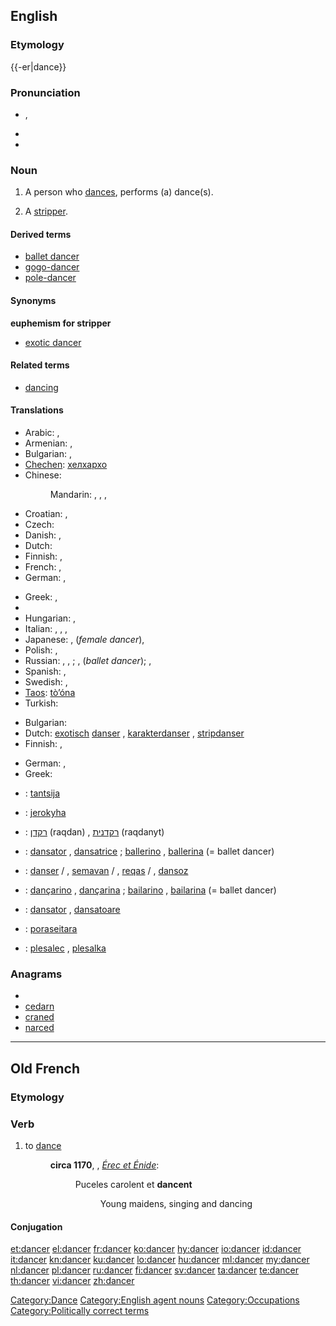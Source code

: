 ==English==

===Etymology===
{{-er|dance}}

===Pronunciation===
{{wikipedia}}
* {{a|UK}} {{IPA|/ˈdæns.ə(ɹ)/}}, {{SAMPA|/"d{ns.@(r)/}}
* {{audio|en-us-dancer.ogg|Audio (US)}}
* {{rhymes|ɑːnsə(r)}}

===Noun===
{{en-noun}}

# A person who [[dance]]s, performs (a) dance(s).
# {{euphemism}} A [[stripper]].

====Derived terms====
* [[ballet dancer]]
* [[gogo-dancer]]
* [[pole-dancer]]

====Synonyms====
'''euphemism for stripper'''
* [[exotic dancer]]

====Related terms====
* [[dancing]]

====Translations====
{{trans-top|person who dances}}
* Arabic: {{t|ar|راقص|m|tr=raaqiS}},  {{t|ar|راقصة|f|tr=raaqiSa}}
* Armenian: {{qualifier|male}} {{t-|hy|պարող|tr=paroġ}},  {{qualifier|female}} {{t-|hy|պարուհի|tr=paruhi}}
* Bulgarian: {{t|bg|танцьор|m}},  {{t|bg|балетист|m}}
* [[Chechen]]: [[хелхархо]]
* Chinese:
*: Mandarin: {{t-|cmn|舞蹈家|tr=wǔdǎojiā|sc=Hani}},  {{t|cmn|舞蹈演員|sc=Hani}},  {{t|cmn|舞蹈演员|tr=wǔdǎo yǎnyuán|sc=Hani}},  {{t|cmn|跳舞者|tr=tiàowǔ-zhě|sc=Hani}}
* Croatian: {{t+|hr|plesač|m|alt=plèsāč}}, {{t-|hr|plesačica|f|alt=plesàčica}}
* Czech: {{t-|cs|tanečník|m}}
* Danish: {{t-|da|danser|c}}, {{t-|da|danserinde|c}}
* Dutch: {{t+|nl|danser|m}}
* Finnish: {{t+|fi|tanssija}}, {{t+|fi|tanssijatar}}
* French: {{t+|fr|danseur|m}}, {{t+|fr|danseuse|f}}
* German: {{t-|de|Tänzer|m}}, {{t-|de|Tänzerin|f}}
{{trans-mid}}
* Greek: {{t+|el|χορευτής|m|tr=choreftís}}, {{t+|el|χορεύτρια|f|tr=choréftria}}
* {{trreq|Hindi}}
* Hungarian: {{t+|hu|táncos|m}}, {{t+|hu|táncosnő|f}}
* Italian: {{t-|it|ballerino|m}},  {{t+|it|ballerina|f}},  {{t-|it|danzatore|m}},  {{t-|it|danzatrice|f}}
* Japanese: {{t|ja|ダンサー|tr=dansā}},  {{t|ja|踊り子|tr=おどりこ, odoriko}} (''female dancer''),  {{t|ja|舞踊家|tr=ぶようか, buyōka}}
* Polish: {{t+|pl|tancerz|m}}, {{t+|pl|tancerka|f}}
* Russian: {{t|ru|танцор|m|tr=tancór}}, {{t+|ru|танцовщик|m|tr=tancóvščik}}, {{t+|ru|танцовщица|f|tr=tancóvščica}}; {{t|ru|балерун|m|tr=balerún}}, {{t+|ru|балерина|f|tr=balerína}} (''ballet dancer''); {{t|ru|плясун|m|tr=pljasún}}, {{t|ru|плясунья|f|tr=pljasún'ja}}
* Spanish: {{t+|es|bailarín|m}}, {{t-|es|bailarina|f}}
* Swedish: {{t+|sv|dansare|c}}, {{t-|sv|dansös|c}}
* [[Taos]]: [[tò’óna]]
* Turkish: {{t+|tr|dansçı}}
{{trans-bottom}}

{{trans-top|euphemism for stripper}}
* Bulgarian: {{t|bg|танцьорка|f}}
* Dutch: [[exotisch]] [[danser]] {{m}}, [[karakterdanser]] {{m}}, [[stripdanser]] {{m}}
* Finnish: {{t+|fi|tanssija}}, {{t+|fi|tanssijatar}}
{{trans-mid}}
* German: {{t-|de|Tänzerin|f}}, {{t-|de|Tänzer|m}}
* Greek: {{t+|el|χορεύτρια|f}}
{{trans-bottom}}

{{checktrans-top}}
* {{ttbc|Estonian}}: [[tantsija]]
* {{ttbc|Guaraní}}: [[jerokyha]]
* {{ttbc|Hebrew}}: [[רקדן]] (raqdan) {{m}}, [[רקדנית]] (raqdanyt) {{f}}
* {{ttbc|Interlingua}}: [[dansator]] {{m}}, [[dansatrice]] {{f}}; [[ballerino]] {{m}}, [[ballerina]] {{f}} (= ballet dancer)
{{trans-mid}}
* {{ttbc|Kurdish}}: [[danser]] {{m}} / {{f}}, [[semavan]] {{m}} / {{f}}, [[reqas]] {{m}} / {{f}}, [[dansoz]] {{f}}
* {{ttbc|Portuguese}}: [[dançarino]] {{m}}, [[dançarina]] {{f}}; [[bailarino]] {{m}}, [[bailarina]] {{f}} (= ballet dancer)
* {{ttbc|Romanian}}: [[dansator]] {{m}}, [[dansatoare]] {{f}}
* {{ttbc|Tupinambá}}: [[poraseitara]]
* {{ttbc|Slovene}}: [[plesalec]] {{m}}, [[plesalka]] {{f}}
{{trans-bottom}}

===Anagrams===
* {{alphagram|acdenr}}
* [[cedarn#English|cedarn]]
* [[craned#English|craned]]
* [[narced#English|narced]]

[[Category:Dance]]
[[Category:English agent nouns]]
[[Category:Occupations]]
[[Category:Politically correct terms]]

----

==Old French==

===Etymology===
{{rfe|lang=fro}}

===Verb===
{{infl|fro|verb}}

# to [[dance]]
#:'''circa 1170''', {{w|Chrétien de Troyes}}, ''[[s:fr:Érec et Énide|Érec et Énide]]'':
#::Puceles carolent et '''dancent'''
#:::Young maidens, singing and dancing

====Conjugation====
{{fro-conj-cer|dan}}

[[et:dancer]]
[[el:dancer]]
[[fr:dancer]]
[[ko:dancer]]
[[hy:dancer]]
[[io:dancer]]
[[id:dancer]]
[[it:dancer]]
[[kn:dancer]]
[[ku:dancer]]
[[lo:dancer]]
[[hu:dancer]]
[[ml:dancer]]
[[my:dancer]]
[[nl:dancer]]
[[pl:dancer]]
[[ru:dancer]]
[[fi:dancer]]
[[sv:dancer]]
[[ta:dancer]]
[[te:dancer]]
[[th:dancer]]
[[vi:dancer]]
[[zh:dancer]]